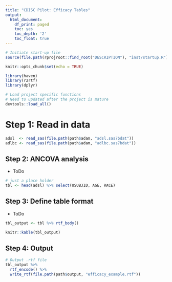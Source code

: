 ```yaml
---
title: "CDISC Pilot: Efficacy Tables"
output:
  html_document:
    df_print: paged
    toc: yes
    toc_depth: '2'
    toc_float: true
---
```


```r
# Initiate start-up file
source(file.path(rprojroot::find_root("DESCRIPTION"), "inst/startup.R"))
```

```r
knitr::opts_chunk$set(echo = TRUE)

library(haven)
library(r2rtf)
library(dplyr)

# Load project specific functions
# Need to updated after the project is mature
devtools::load_all() 
```

# Step 1: Read in data

```r
adsl  <- read_sas(file.path(path$adam, "adsl.sas7bdat"))
adlbc <- read_sas(file.path(path$adam, "adlbc.sas7bdat"))
```

## Step 2: ANCOVA analysis

- ToDo 

```r
# just a place holder
tbl <- head(adsl) %>% select(USUBJID, AGE, RACE)
```

## Step 3: Define table format

- ToDo

```r
tbl_output <- tbl %>% rtf_body() 
```

```r
knitr::kable(tbl_output)
```

## Step 4: Output

```r
# Output .rtf file 
tbl_output %>%
  rtf_encode() %>%
  write_rtf(file.path(path$output, "efficacy_example.rtf"))
```




